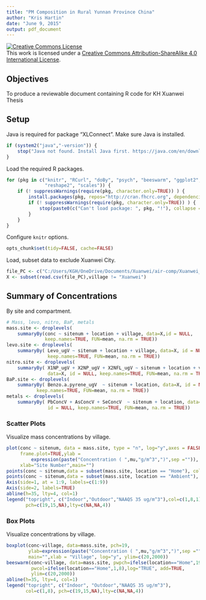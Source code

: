 ```yaml
---
title: "PM Composition in Rural Yunnan Province China"
author: "Kris Hartin"
date: "June 9, 2015"
output: pdf_document
---
```


<a rel="license" href="http://creativecommons.org/licenses/by-sa/4.0/"><img alt="Creative Commons License" style="border-width:0" src="https://i.creativecommons.org/l/by-sa/4.0/88x31.png" /></a><br />This work is licensed under a <a rel="license" href="http://creativecommons.org/licenses/by-sa/4.0/">Creative Commons Attribution-ShareAlike 4.0 International License</a>.

## Objectives

To produce a reviewable document containing R code for KH Xuanwei Thesis

## Setup

Java is required for package "XLConnect". Make sure Java is installed.

```r
if (system2("java","-version")) {
    stop("Java not found. Install Java first. https://java.com/en/download/")
}
```

Load the required R packages.

```r
for (pkg in c("knitr", "RCurl", "doBy", "psych", "beeswarm", "ggplot2", 
              "reshape2", "scales")) {
    if (! suppressWarnings(require(pkg, character.only=TRUE)) ) {
        install.packages(pkg, repos="http://cran.fhcrc.org", dependencies=TRUE)
        if (! suppressWarnings(require(pkg, character.only=TRUE)) ) {
            stop(paste0(c("Can't load package: ", pkg, "!"), collapse = ""))
        }
    }
}
```

Configure `knitr` options.

```r
opts_chunk$set(tidy=FALSE, cache=FALSE)
```

Load, subset data to exclude Xuanwei City.

```r
file_PC <- c("C:/Users/KGH/OneDrive/Documents/Xuanwei/air-comp/Xuanwei_ForAnalysis_Test.csv")
X <- subset(read.csv(file_PC),village != "Xuanwei")
```

## Summary of Concentrations

By site and compartment.

```r
# Mass, levo, nitro, BaP, metals
mass.site <- droplevels(
    summaryBy(conc ~ sitenum + location + village, data=X,id = NULL, 
              keep.names=TRUE, FUN=mean, na.rm = TRUE))
levo.site <- droplevels(
    summaryBy( Levo_ugV ~ sitenum + location + village, data=X, id = NULL, 
               keep.names=TRUE, FUN=mean, na.rm = TRUE))
nitro.site <- droplevels(
    summaryBy( X1NP_ugV + X2NP_ugV + X2NFL_ugV ~ sitenum + location + village, 
               data=X, id = NULL, keep.names=TRUE, FUN=mean, na.rm = TRUE))
BaP.site <- droplevels(
    summaryBy( Benzo.a.pyrene_ugV  ~ sitenum + location, data=X, id = NULL, 
           keep.names=TRUE, FUN=mean, na.rm = TRUE))
metals <- droplevels(
    summaryBy( PbConcV + AsConcV + SeConcV  ~ sitenum + location, data=X, 
               id = NULL, keep.names=TRUE, FUN=mean, na.rm = TRUE))
```

### Scatter Plots

Visualize mass concentrations by village.

```r
plot(conc ~ sitenum, data = mass.site, type = "n", log="y",axes = FALSE,
     frame.plot=TRUE,ylab =
         expression(paste("Concentration ( ",mu,"g/m^3",")",sep ="")),
     xlab="Site Number",main="")
points(conc ~ sitenum,data = subset(mass.site, location == "Home"), col=1,pch=19)
points(conc ~ sitenum,data = subset(mass.site, location == "Ambient"), col=8,pch=15)
Axis(side=1, at = 1:9, labels=c(1:9))
Axis(side=2, labels=TRUE)
abline(h=35, lty=4, col=1)
legend("topright", c("Indoor","Outdoor","NAAQS 35 ug/m^3"),col=c(1,8,1),
       pch=c(19,15,NA),lty=c(NA,NA,4))
```

### Box Plots

Visualize concentrations by village.

```r
boxplot(conc~village, data=mass.site, pch=19,
        ylab=expression(paste("Concentration ( ",mu,"g/m^3",")",sep ="")),
        main="",xlab = "Village", log="y", ylim=c(20,2000))
beeswarm(conc~village, data=mass.site, pwpch=ifelse(location=="Home",19,15), 
         pwcol=ifelse(location=="Home",1,8),log="TRUE", add=TRUE, 
         ylim=c(20,2000))
abline(h=35, lty=4, col=1)
legend("topright", c("Indoor", "Outdoor","NAAQS 35 ug/m^3"),
       col=c(1,8), pch=c(19,15,NA),lty=c(NA,NA,4))
```



